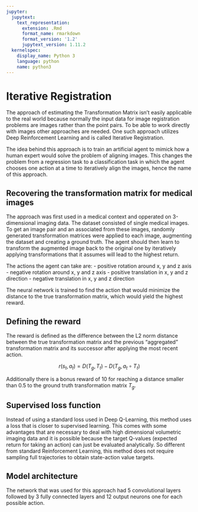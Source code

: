 ```yaml
---
jupyter:
  jupytext:
    text_representation:
      extension: .Rmd
      format_name: rmarkdown
      format_version: '1.2'
      jupytext_version: 1.11.2
  kernelspec:
    display_name: Python 3
    language: python
    name: python3
---
```


<!-- #region -->
# Iterative Registration

The approach of estimating the Transformation Matrix isn't easily applicable to the real world because normally the input data for image registration problems are images rather than the point pairs. To be able to work directly with images other approaches are needed. One such approach utilizes Deep Reinforcement Learning and is called Iterative Registration.

The idea behind this approach is to train an artificial agent to mimick how a human expert would solve the problem of aligning images. This changes the problem from a regression task to a classification task in which the agent chooses one action at a time to iteratively align the images, hence the name of this approach.

## Recovering the transformation matrix for medical images

The approach was first used in a medical context and opperated on 3-dimensional imaging data. The dataset consisted of single medical images. To get an image pair and an associated from these images, randomly generated transformation matrices were applied to each image, augmenting the dataset and creating a ground truth. The agent should then learn to transform the augmented image back to the original one by iteratively applying transformations that it assumes will lead to the highest return.

The actions the agent can take are:
- positive rotation around x, y and z axis
- negative rotation around x, y and z axis
- positive translation in x, y and z direction
- negative translation in x, y and z direction

The neural network is trained to find the action that would minimize the distance to the true transformation matrix, which would yield the highest reward.

## Defining the reward

The reward is defined as the difference between the L2 norm distance between the true transformation matrix and the previous "aggregated" transformation matrix and its successor after applying the most recent action. 

$$ r(s_t, a_t) =  D(T_g, T_t) - D(T_g, a_t \circ T_t)$$

Additionally there is a bonus reward of 10 for reaching a distance smaller than 0.5 to the ground truth transformation matrix $T_g$.


## Supervised loss function

Instead of using a standard loss used in Deep Q-Learning, this method uses a loss that is closer to supervised learning. This comes with some advantages that are necessary to deal with high dimensional volumetric imaging data and it is possible because the target Q-values (expected return for taking an action) can just be evaluated analytically. So different from standard Reinforcement Learning, this method does not require sampling full trajectories to obtain state-action value targets.


## Model architecture

The network that was used for this approach had 5 convolutional layers followed by 3 fully connected layers and 12 output neurons one for each possible action.
<!-- #endregion -->

```python

```
